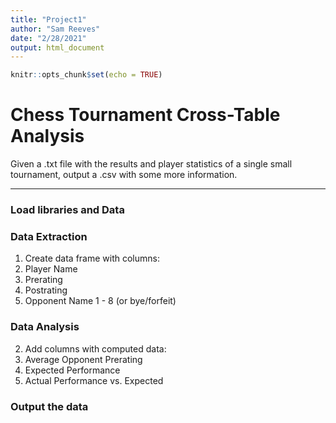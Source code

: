 ```yaml
---
title: "Project1"
author: "Sam Reeves"
date: "2/28/2021"
output: html_document
---
```


```r
knitr::opts_chunk$set(echo = TRUE)
```

# Chess Tournament Cross-Table Analysis 

Given a .txt file with the results and player statistics of a single small tournament, output a .csv with some more information.

--------------------------------------------------------------------

### Load libraries and Data

### Data Extraction

1. Create data frame with columns:
  1. Player Name
  2. Prerating
  3. Postrating
  4. Opponent Name 1 - 8 (or bye/forfeit)
  
### Data Analysis

2. Add columns with computed data:
  1. Average Opponent Prerating
  2. Expected Performance
  3. Actual Performance vs. Expected
  
### Output the data